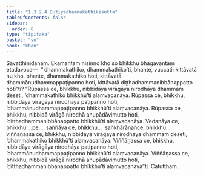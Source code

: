 ```yaml
---
title: "1.3.2.4 Dutiyadhammakathikasutta"
tableOfContents: false
sidebar:
  order: 8
type: "tipitaka"
basket: "su"
book: "khan"
---
```



<DynamicBreadcrumb />

<Division number="116" book="khan">

<Paragraph number="687" book="khan">
Sāvatthinidānaṃ. Ekamantaṃ nisinno kho so bhikkhu bhagavantaṃ etadavoca—  “‘dhammakathiko, dhammakathiko’ti, bhante, vuccati; kittāvatā nu kho, bhante, dhammakathiko hoti; kittāvatā dhammānudhammappaṭipanno hoti, kittāvatā diṭṭhadhammanibbānappatto hotī”ti? “Rūpassa ce, bhikkhu, nibbidāya virāgāya nirodhāya dhammaṃ deseti, ‘dhammakathiko bhikkhū’ti alaṃvacanāya. Rūpassa ce, bhikkhu, nibbidāya virāgāya nirodhāya paṭipanno hoti, ‘dhammānudhammappaṭipanno bhikkhū’ti alaṃvacanāya. Rūpassa ce, bhikkhu, nibbidā virāgā nirodhā anupādāvimutto hoti, ‘diṭṭhadhammanibbānappatto bhikkhū’ti alaṃvacanāya. Vedanāya ce, bhikkhu …pe…  saññāya ce, bhikkhu…  saṅkhārānañce, bhikkhu…  viññāṇassa ce, bhikkhu, nibbidāya virāgāya nirodhāya dhammaṃ deseti, ‘dhammakathiko bhikkhū’ti alaṃvacanāya. Viññāṇassa ce, bhikkhu, nibbidāya virāgāya nirodhāya paṭipanno hoti, ‘dhammānudhammappaṭipanno bhikkhū’ti alaṃvacanāya. Viññāṇassa ce, bhikkhu, nibbidā virāgā nirodhā anupādāvimutto hoti, ‘diṭṭhadhammanibbānappatto bhikkhū’ti alaṃvacanāyā”ti.

</Paragraph>
</Division>

<Paragraph number="688" type="center" book="khan">
Catutthaṃ.
</Paragraph>